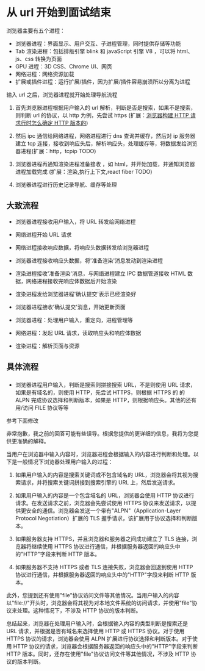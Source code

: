 # 从 url 开始到面试结束

浏览器主要有五个进程：

- 浏览器进程：界面显示、用户交互、子进程管理，同时提供存储等功能
- Tab 渲染进程：包括排版引擎 blink 和 javaScript 引擎 V8 ，可以将 html、js、css 转换为页面
- GPU 进程：3D CSS、Chrome UI、网页
- 网络进程：网络资源加载
- 扩展或插件进程：运行扩展/插件，因为扩展/插件容易崩溃所以分离为进程

输入 url 之后，浏览器进程就开始处理导航流程

1. 首先浏览器进程根据用户输入的 url 解析，判断是否是搜索，如果不是搜索，则判断 url 的协议，以 http 为例，先尝试 https (扩展：<a href="../1http/90浏览器构建HTTP请求行时怎么确定HTTP版本的.html">浏览器构建 HTTP 请求行时怎么确定 HTTP 版本的</a>)

2. 然后 ipc 通信给网络进程，网络进程进行 dns 查询并缓存，然后对 ip 服务器建立 tcp 连接，接收到响应头后，解析响应头，处理缓存等，将数据发给浏览器进程(扩展：http，tcpip TODO)

3. 浏览器进程再通知渲染进程准备接收 ，如 html，并开始加载，并通知浏览器进程加载完成 (扩展：渲染,执行上下文,react fiber TODO)

4. 浏览器进程进行历史记录导航、缓存等处理

## 大致流程

- 浏览器进程接收用户输入，将 URL 转发给网络进程
- 网络进程开始 URL 请求
- 网络进程接收响应数据，将响应头数据转发给浏览器进程
- 浏览器进程接收响应头数据，将'准备渲染'消息发动到渲染进程
- 渲染进程接收'准备渲染'消息，与网络进程建立 IPC 数据管道接收 HTML 数据，网络进程接收完响应体数据后开始渲染
- 渲染进程发给浏览器进程'确认提交'表示已经渲染好
- 浏览器进程接收'确认提交'消息，开始更新页面

- 浏览器进程：处理用户输入，重定向，进程管理等
- 网络进程：发起 URL 请求，读取响应头和响应体数据
- 渲染进程：解析页面与资源

## 具体流程

###

- 浏览器进程用户输入，判断是搜索则拼接搜索 URL，不是则使用 URL 请求，如果是有域名的，则使用 HTTP，先尝试 HTTPS，则根据 HTTPS 的 的 ALPN 完成协议选择和判断版本，如果是 HTTP，则根据响应头。其他的还有用/访问 FILE 协议等等

参考下面修改

非常抱歉，我之前的回答可能有些误导。根据您提供的更详细的信息，我将为您提供更准确的解释。

当用户在浏览器中输入内容时，浏览器进程会根据输入的内容进行判断和处理。以下是一般情况下浏览器处理用户输入的过程：

1. 如果用户输入的内容是搜索关键词或不包含域名的 URL，浏览器会将其视为搜索请求，并将搜索关键词拼接到搜索引擎的 URL 上，然后发送请求。

2. 如果用户输入的内容是一个包含域名的 URL，浏览器会使用 HTTP 协议进行请求。在发送请求之前，浏览器会先尝试使用 HTTPS 协议来发送请求，以提供更安全的通信。浏览器会发送一个带有"ALPN"（Application-Layer Protocol Negotiation）扩展的 TLS 握手请求，该扩展用于协议选择和判断版本。

3. 如果服务器支持 HTTPS，并且浏览器和服务器之间成功建立了 TLS 连接，浏览器将继续使用 HTTPS 协议进行通信，并根据服务器返回的响应头中的"HTTP"字段来判断 HTTP 版本。

4. 如果服务器不支持 HTTPS 或者 TLS 连接失败，浏览器会回退到使用 HTTP 协议进行通信，并根据服务器返回的响应头中的"HTTP"字段来判断 HTTP 版本。

此外，您提到还有使用"file"协议访问文件等其他情况。当用户输入的内容以"file://"开头时，浏览器会将其视为对本地文件系统的访问请求，并使用"file"协议来处理。这种情况下，不涉及 HTTP 协议的版本判断。

总结起来，浏览器在处理用户输入时，会根据输入内容的类型判断是搜索还是 URL 请求，并根据是否有域名来选择使用 HTTP 或 HTTPS 协议。对于使用 HTTPS 协议的请求，浏览器会使用 ALPN 扩展进行协议选择和判断版本。对于使用 HTTP 协议的请求，浏览器会根据服务器返回的响应头中的"HTTP"字段来判断 HTTP 版本。同时，还存在使用"file"协议访问文件等其他情况，不涉及 HTTP 协议的版本判断。
